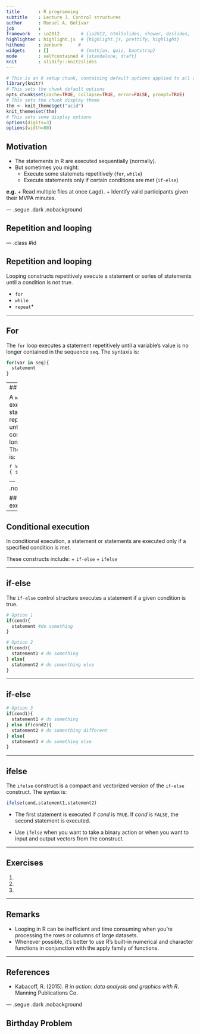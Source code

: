 ```yaml
---
title       : R programming
subtitle    : Lecture 3. Control structures
author      : Manuel A. Bolívar
job         : 
framework   : io2012        # {io2012, html5slides, shower, dzslides, ...}
highlighter : highlight.js  # {highlight.js, prettify, highlight}
hitheme     : zenburn      # 
widgets     : []            # {mathjax, quiz, bootstrap}
mode        : selfcontained # {standalone, draft}
knit        : slidify::knit2slides
---
```


```r
# This is an R setup chunk, containing default options applied to all other chunks
library(knitr)
# This sets the chunk default options
opts_chunk$set(cache=TRUE, collapse=TRUE, error=FALSE, prompt=TRUE)
# This sets the chunk display theme
thm <- knit_theme$get("acid")
knit_theme$set(thm)
# This sets some display options
options(digits=3)
options(width=80)
```


<style>
em {
  font-style: italic
}
strong {
  font-weight: bold;
}
</style>


## Motivation

+ The statements in R are executed sequentially (normally).
+ But sometimes you might:
  - Execute some statemets repetitively (`for`, `while`)
  - Execute statements only if certain conditions are met (`if-else`)
  
**e.g.**
  + Read multiple files at once (.agd).
  + Identify valid participants given their MVPA minutes.

--- .segue .dark .nobackground

## Repetition and looping

--- .class #id 



## Repetition and looping

Looping constructs repetitively execute a statement or series of statements until a condition is not true.

 + `for`
 + `while`
 + `repeat`*

---

## For

The `for` loop executes a statement repetitively until a variable’s value is no longer contained in the sequence `seq`. The syntaxis is:

```r
for(var in seq){
  statement
}
```

---
## While

A `while` loop executes a statement repetitively until the condition is no longer true. The sintaxys is: 

```r
while(cond){
  statement
}
```

--- .segue .dark .nobackground

## Conditional execution

---

## Conditional execution

In conditional execution, a statement or statements are executed only if a specified condition is met. 

These constructs include:
  + `if-else`
  + `ifelse`

---

## if-else

The `if-else` control structure executes a statement if a given condition is true.

```r
# Option 1
if(cond){
  statement #do something
}
```

```r
# Option 2
if(cond){
  statement1 # do something
} else{
  statement2 # do somenthing else
}
```

---

## if-else

```r
# Option 3
if(cond1){
  statement1 # do something
} else if(cond2){
  statement2 # do somenthing different
} else{
  statement3 # do something else
}
```


---

## ifelse

The `ifelse` construct is a compact and vectorized version of the `if-else` construct.
The syntax is:

```r
ifelse(cond,statement1,statement2)
```

+ The first statement is executed if *cond* is `TRUE`. If *cond* is `FALSE`, the second statement is executed.

+ Use `ifelse` when you want to take a binary action or when you want to input and output
vectors from the construct.

---

## Exercises

1. 
2. 
3.






---

## Remarks

+ Looping in R can be inefficient and time consuming when you’re processing the rows or columns of large datasets.
+ Whenever possible, it’s better to use R’s built-in numerical and character functions in conjunction with the apply family of functions.

---

## References

+ Kabacoff, R. (2015). *R in action: data analysis and graphics with R*. Manning Publications Co.

--- .segue .dark .nobackground

## Birthday Problem